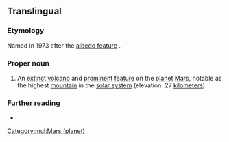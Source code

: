 ==Translingual==

===Etymology===
Named in 1973 after the [[albedo feature]] {{m|mul|Nix Olympica||Snows of Olympus}}.

===Proper noun===
{{head|mul|proper noun|head=Olympus Mons}}

# {{lb|mul|surface feature}} An [[extinct]] [[volcano]] and [[prominent]] [[feature]] on the [[planet]] [[Mars]], notable as the highest [[mountain]] in the [[solar system]] (elevation: 27 [[kilometers]]).

===Further reading===
* {{pedia|lang=en}}

[[Category:mul:Mars (planet)]]